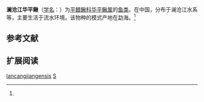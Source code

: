 {{Speciesbox
| name = 澜沧江华平鳅
| status = 
| status_system = 
| image = 
| genus = Sinohomaloptera
| species = lancangjiangensis
| authority = Zheng, 1980<ref name='id6562'>{{cite web| url =http://www.bioinfo.cn/db05/BjdwSpecies.php?action=view&id=6562| title =澜沧江华平鳅| work =中国动物物种编目数据库| publisher =中国科学院微生物研究所| author =中国科学院动物研究所| accessdate =2009-04-11| deadurl =yes| archiveurl =https://web.archive.org/web/20160305081519/http://www.bioinfo.cn/db05/BjdwSpecies.php?action=view&id=6562| archivedate =2016-03-05}}</ref>
}}

'''澜沧江华平鳅'''（[[学名|学名]]：{{lang|la|''Sinohomaloptera lancangjiangensis''}}）为[[平鳍鳅科|平鳍鳅科]][[华平鳅属|华平鳅属]]的[[鱼类|鱼类]]。在中国，分布于澜沧江水系等，主要生活于流水环境。该物种的模式产地在勐海。<ref name='id6562'/>

== 参考文献 ==
{{reflist}}

== 扩展阅读 ==
{{refbegin}}
{{wikispecies-inline|Sinohomaloptera lancangjiangensis|澜沧江华平鳅}}
{{refend}}
{{Taxonbar|from=Q3757437}}

[[Category:华平鳅属|lancangjiangensis]]
[[Category:1980年描述的魚類|S]]


{{鯉形目小作品}}